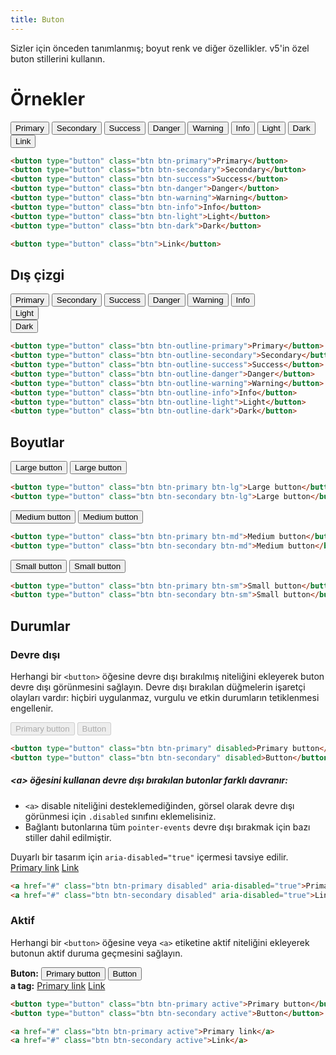 ```yaml
---
title: Buton
---
```


Sizler için önceden tanımlanmış; boyut renk ve diğer özellikler. 
v5'in özel buton stillerini kullanın.

# Örnekler

<!-- TODO: my-md gibi classlar eksik eklenmeli -->

<div class="px-0 mb-1 border bdr-2">
  <div class="row m-0 p-2 w-100 justify-content-between">
    <button type="button" class="btn btn-primary my-md-1">Primary</button>
    <button type="button" class="btn btn-secondary text-black my-md-1">Secondary</button>
    <button type="button" class="btn btn-success my-md-1">Success</button>
    <button type="button" class="btn btn-danger my-md-1">Danger</button>
    <button type="button" class="btn btn-warning text-black my-md-1">Warning</button>
    <button type="button" class="btn btn-info text-black my-md-1">Info</button>
    <button type="button" class="btn btn-light my-md-1">Light</button>
    <button type="button" class="btn btn-dark my-md-1">Dark</button>
    <button type="button" class="btn my-md-1">Link</button>
  </div>
</div>

```html
<button type="button" class="btn btn-primary">Primary</button>
<button type="button" class="btn btn-secondary">Secondary</button>
<button type="button" class="btn btn-success">Success</button>
<button type="button" class="btn btn-danger">Danger</button>
<button type="button" class="btn btn-warning">Warning</button>
<button type="button" class="btn btn-info">Info</button>
<button type="button" class="btn btn-light">Light</button>
<button type="button" class="btn btn-dark">Dark</button>

<button type="button" class="btn">Link</button>
```

## Dış çizgi

<div class="px-0 mb-1 border bg-light bdr-2">
  <div class="row m-0 p-2 w-100 justify-content-between">
    <button type="button" class="btn btn-outline-primary">Primary</button>
    <button type="button" class="btn btn-outline-secondary">Secondary</button>
    <button type="button" class="btn btn-outline-success">Success</button>
    <button type="button" class="btn btn-outline-danger">Danger</button>
    <button type="button" class="btn btn-outline-warning">Warning</button>
    <button type="button" class="btn btn-outline-info">Info</button>
    <div class="bg-dark p-1">
      <button type="button" class="btn btn-outline-light">Light</button>
    </div>
    <button type="button" class="btn btn-outline-dark">Dark</button>
  </div>
</div>

```html
<button type="button" class="btn btn-outline-primary">Primary</button>
<button type="button" class="btn btn-outline-secondary">Secondary</button>
<button type="button" class="btn btn-outline-success">Success</button>
<button type="button" class="btn btn-outline-danger">Danger</button>
<button type="button" class="btn btn-outline-warning">Warning</button>
<button type="button" class="btn btn-outline-info">Info</button>
<button type="button" class="btn btn-outline-light">Light</button>
<button type="button" class="btn btn-outline-dark">Dark</button>
```

## Boyutlar

<div class="px-0 mb-1 border bg-light bdr-2">
  <div class="row m-0 p-2 w-100">
    <button type="button" class="btn btn-primary btn-lg">Large button</button>
    <button type="button" class="btn btn-secondary btn-lg ml-1">Large button</button>
  </div>
</div>

```html
<button type="button" class="btn btn-primary btn-lg">Large button</button>
<button type="button" class="btn btn-secondary btn-lg">Large button</button>
```

<div class="px-0 mb-1 border bg-light bdr-2">
  <div class="row m-0 p-2 w-100">
    <button type="button" class="btn btn-primary btn-md">Medium button</button>
    <button type="button" class="btn btn-secondary btn-md ml-1">Medium button</button>
  </div>
</div>

```html
<button type="button" class="btn btn-primary btn-md">Medium button</button>
<button type="button" class="btn btn-secondary btn-md">Medium button</button>
```

<div class="px-0 mb-1 border bg-light bdr-2">
  <div class="row m-0 p-2 w-100">
    <button type="button" class="btn btn-primary btn-sm">Small button</button>
    <button type="button" class="btn btn-secondary btn-sm ml-1">Small button</button>
  </div>
</div>

```html
<button type="button" class="btn btn-primary btn-sm">Small button</button>
<button type="button" class="btn btn-secondary btn-sm">Small button</button>
```

## Durumlar

### Devre dışı 

Herhangi bir <code>&lt;button&gt;</code> öğesine devre dışı bırakılmış niteliğini ekleyerek 
buton devre dışı görünmesini sağlayın. Devre dışı bırakılan düğmelerin işaretçi olayları vardır: 
hiçbiri uygulanmaz, vurgulu ve etkin durumların tetiklenmesi engellenir. 

<div class="px-0 mb-1 border bg-light bdr-2">
  <div class="row m-0 p-2 w-100">
    <button type="button" class="btn btn-primary" disabled>Primary button</button>
    <button type="button" class="btn btn-secondary ml-1" disabled>Button</button>
  </div>
</div>

```html
<button type="button" class="btn btn-primary" disabled>Primary button</button>
<button type="button" class="btn btn-secondary" disabled>Button</button>
```

##### &lt;a&gt; öğesini kullanan devre dışı bırakılan butonlar farklı davranır:
* <code>&lt;a&gt;</code> disable niteliğini desteklemediğinden, görsel olarak devre dışı görünmesi için <code>.disabled</code> sınıfını eklemelisiniz.
* Bağlantı butonlarına tüm <code>pointer-events</code> devre dışı bırakmak için bazı stiller dahil edilmiştir.

<div class="v5-example-alert-info text-black">
  Duyarlı bir tasarım için <code>aria-disabled="true"</code> içermesi tavsiye edilir.
</div>

<div class="px-0 mb-1 border bg-light bdr-2 mt-3">
  <div class="row m-0 p-2 w-100">
    <a href="#" class="btn btn-primary disabled" aria-disabled="true">Primary link</a>
    <a href="#" class="btn btn-secondary disabled ml-1" aria-disabled="true">Link</a>
  </div>
</div>

```html
<a href="#" class="btn btn-primary disabled" aria-disabled="true">Primary link</a>
<a href="#" class="btn btn-secondary disabled" aria-disabled="true">Link</a>
```

### Aktif

Herhangi bir <code>&lt;button&gt;</code> öğesine veya <code>&lt;a&gt;</code> etiketine 
aktif niteliğini ekleyerek butonun aktif duruma geçmesini sağlayın. 

<div class="px-0 mb-1 border bg-light bdr-2">
  <div class="row m-0 p-2 w-100 justify-content-evenly">
    <div class="my-md-1">
      <strong>Buton:</strong>
      <button type="button" class="btn btn-primary active ml-1">Primary button</button>
      <button type="button" class="btn btn-secondary active ml-1">Button</button>
    </div>
    <div class="my-md-1">
      <strong>a tag:</strong>
      <a href="#" class="btn btn-primary active ml-1">Primary link</a>
      <a href="#" class="btn btn-secondary active ml-1">Link</a>
    </div>
  </div>
</div>

```html
<button type="button" class="btn btn-primary active">Primary button</button>
<button type="button" class="btn btn-secondary active">Button</button>

<a href="#" class="btn btn-primary active">Primary link</a>
<a href="#" class="btn btn-secondary active">Link</a>
```
